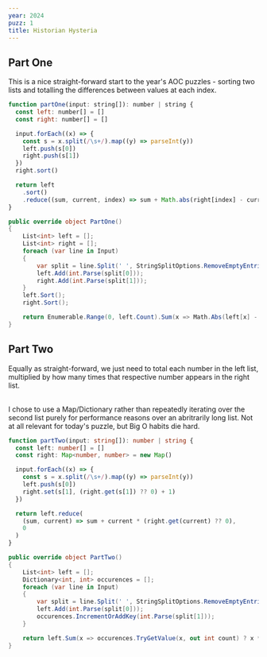 ```yaml
---
year: 2024
puzz: 1
title: Historian Hysteria
---
```


## Part One

This is a nice straight-forward start to the year's AOC puzzles - sorting two lists and totalling the differences between values at each index.

<CodeBox names="typescript|C#">

```js
function partOne(input: string[]): number | string {
  const left: number[] = []
  const right: number[] = []

  input.forEach((x) => {
    const s = x.split(/\s+/).map((y) => parseInt(y))
    left.push(s[0])
    right.push(s[1])
  })
  right.sort()

  return left
    .sort()
    .reduce((sum, current, index) => sum + Math.abs(right[index] - current), 0)
}
```

```csharp
public override object PartOne()
{
    List<int> left = [];
    List<int> right = [];
    foreach (var line in Input)
    {
        var split = line.Split(' ', StringSplitOptions.RemoveEmptyEntries);
        left.Add(int.Parse(split[0]));
        right.Add(int.Parse(split[1]));
    }
    left.Sort();
    right.Sort();

    return Enumerable.Range(0, left.Count).Sum(x => Math.Abs(left[x] - right[x]));
}
```

</CodeBox>

## Part Two

Equally as straight-forward, we just need to total each number in the left list, multiplied by how many times that respective number appears in the right list.

<br />I chose to use a Map/Dictionary rather than repeatedly iterating over the
second list purely for performance reasons over an abritrarily long list. Not at
all relevant for today's puzzle, but Big O habits die hard.

<CodeBox names="typescript|C#">

```ts
function partTwo(input: string[]): number | string {
  const left: number[] = []
  const right: Map<number, number> = new Map()

  input.forEach((x) => {
    const s = x.split(/\s+/).map((y) => parseInt(y))
    left.push(s[0])
    right.set(s[1], (right.get(s[1]) ?? 0) + 1)
  })

  return left.reduce(
    (sum, current) => sum + current * (right.get(current) ?? 0),
    0
  )
}
```

```csharp
public override object PartTwo()
{
    List<int> left = [];
    Dictionary<int, int> occurences = [];
    foreach (var line in Input)
    {
        var split = line.Split(' ', StringSplitOptions.RemoveEmptyEntries);
        left.Add(int.Parse(split[0]));
        occurences.IncrementOrAddKey(int.Parse(split[1]));
    }

    return left.Sum(x => occurences.TryGetValue(x, out int count) ? x * count : 0);
}
```

</CodeBox>
